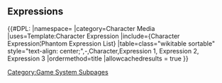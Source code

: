 {{CustomTabs
|tab1 = Overview
|tab2 = Gallery
}}

==Expressions==
{{#DPL:
|namespace=
|category=Character Media
|uses=Template:Character Expression
|include={Character Expression¦Phantom Expression List}
|table=class="wikitable sortable" style="text-align: center;",-,Character,Expression 1, Expression 2, Expression 3
|ordermethod=title
|allowcachedresults = true
}}

[[Category:Game System Subpages]]